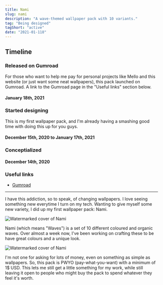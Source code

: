 ```yaml
---
title: Nami
slug: nami
description: "A wave-themed wallpaper pack with 10 variants."
tag: "Being designed"
tagShort: "active"
date: "2021-01-118"
---
```


<h2>Timeline</h2>
<section id="timeline">
  <section className="released">
    <h3>Released on Gumroad</h3>
    <p>
      For those who want to help me pay for personal projects like Mello and this website (or just want some neat wallpapers), this pack launched on Gumroad. A link to the Gumroad page in the &quot;Useful links&quot; section below.
    </p>
    <h4>January 18th, 2021</h4>
  </section>
  <section className="progress">
    <h3>Started designing</h3>
    <p>
      This is my first wallpaper pack, and I&apos;m already having a smashing good time with doing this up for you guys.
    </p>
    <h4 className="minor">December 15th, 2020 to January 17th, 2021</h4>
  </section>
  <section className="progress">
    <h3>Conceptialized</h3>
    <h4 className="minor">December 14th, 2020</h4>
  </section>
</section>

### Useful links
- [Gumroad](http://gum.co/lzjVt)

---

I have this addiction, so to speak, of changing wallpapers. I love seeing something new everytime I turn on my tech. Wanting to give myself some new variety, I did up my first wallpaper pack: Nami.

![Watermarked cover of Nami](/assets/projects/nami/cover0.png)

Nami (which means &quot;Waves&quot;) is a set of 10 different coloured and organic waves. Over almost a week now, I've been working on crafting these to be have great colours and a unique look.

![Watermarked cover of Nami](/assets/projects/nami/cover1.png)

I'm not one for asking for lots of money, even on something as simple as wallpapers. So, this pack is PWYO (pay-what-you-want) with a minimum of 1$ USD. This lets me still get a little something for my work, while still leaving it open to people who might buy the pack to spend whatever they feel it's worth.

